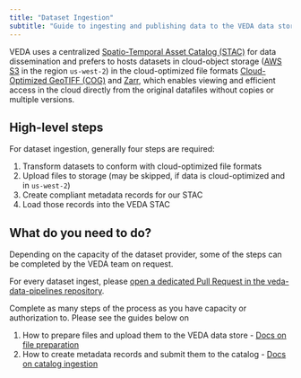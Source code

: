 ```yaml
---
title: "Dataset Ingestion"
subtitle: "Guide to ingesting and publishing data to the VEDA data store & STAC API"
---
```


VEDA uses a centralized [Spatio-Temporal Asset Catalog (STAC)](https://stacspec.org/) for data dissemination and prefers to hosts datasets in cloud-object storage ([AWS S3](https://aws.amazon.com/s3/) in the region `us-west-2`) 
in the cloud-optimized file formats [Cloud-Optimized GeoTIFF (COG)](https://www.cogeo.org/) and [Zarr](https://zarr.dev/), which enables viewing and efficient access in the cloud directly
from the original datafiles without copies or multiple versions.


## High-level steps

For dataset ingestion, generally four steps are required:

1. Transform datasets to conform with cloud-optimized file formats
2. Upload files to storage (may be skipped, if data is cloud-optimized and in `us-west-2`)
3. Create compliant metadata records for our STAC
4. Load those records into the VEDA STAC


## What do you need to do?

Depending on the capacity of the dataset provider, some of the steps can be completed by the VEDA team on request.

For every dataset ingest, please [open a dedicated Pull Request in the veda-data-pipelines repository](https://github.com/NASA-IMPACT/veda-data-pipelines/issues/new?assignees=&labels=dataset&template=add-new-dataset-simple.md&title=Add+%3Cdataset+title%3E).

Complete as many steps of the process as you have capacity or authorization to. Please see the guides below on

1. How to prepare files and upload them to the VEDA data store - [Docs on file preparation](./file-preparation.qmd)
2. How to create metadata records and submit them to the catalog - [Docs on catalog ingestion](./catalog-ingestion.qmd)